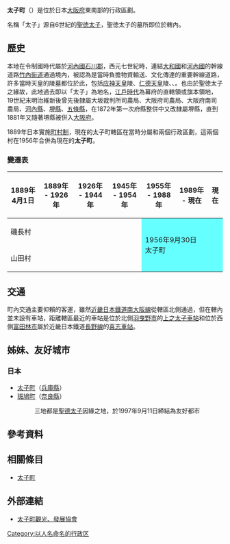 {{日本町村|
| 自治體名=太子
| 町村=町
| 圖像=[[File:Eifukuji02s3200.jpg|240px]]
| 圖像說明=[[叡福寺|叡福寺]]（[[新西國三十三箇所|新西國三十三箇所]]客番）
| 町村章=[[File:Taishi_Osaka_chapter.JPG|100px]]
| 日文原名=太子町
| 平假名=たいしちょう
| 羅馬字拼音=Taishi-chō
| 都道府縣=大阪府
| 支廳=
| 郡=南河內郡
| 編號=27381-3
| 面積=14.17
| 邊界未定=
| 人口=13,349<ref>{{Cite web| url=http://www.pref.osaka.lg.jp/toukei/jinkou/index.html| title=大阪府の毎月推計人口| date=2018-06-01| accessdate=2018-06-14| language=ja| publisher=大阪府政府| archive-date=2013-11-06| archive-url=https://web.archive.org/web/20131106023139/http://www.pref.osaka.jp/toukei/jinkou/index.html| dead-url=no}}</ref>
| 統計時間=2018年5月1日
| 自治體=[[羽曳野市|羽曳野市]]、[[富田林市|富田林市]]、[[河南町|河南町]]<br />'''[[奈良縣|奈良縣]]'''：[[香芝市|香芝市]]、[[葛城市|葛城市]]
| 樹=樟樹
| 花=
| 鳥=
| 其他象徵物=
| 其他象徵=
| 首長=田中祐二
| 卸任日期=2024年4月17日
| 議員數=11
| 郵遞區號=583-8580
| 所在地=南河内郡太子町大字山田88番地<br />[[File:Taishi-t_office.jpg|210px]]
| 電話號碼=721-98-0300
| 外部連結=http://www.town.taishi.osaka.jp/
| 地圖=[[File:Taishi_in_Osaka_Prefecture_Ja.svg|250px]]
| 註記=
}}
'''太子町'''（{{jpn|j=太子町|hg=たいしちょう|rm=Taishi chō|f=y}}）是位於日本[[大阪府|大阪府]]東南部的行政區劃。

名稱「太子」源自6世紀的[[聖徳太子|聖徳太子]]，聖徳太子的墓所即位於轄內{{tsl|ja|叡福寺}}{{Tsl|ja|叡福寺北古墳|叡福寺北古墳|北古墳}}。

== 歷史 ==

本地在令制國時代屬於[[河內國|河內國]][[石川郡_(大阪府)|石川郡]]，西元七世紀時，連結[[大和國|大和國]]和[[河內國|河內國]]的幹線道路[[竹內街道|竹內街道]]通過境內，被認為是當時負擔物資輸送、文化傳達的重要幹線道路，許多當時天皇的陵墓都位於此，包括[[应神天皇|应神天皇]]陵、[[仁德天皇|仁德天皇]]陵、{{tsl|ja|山田高塚古墳|山田高塚古墳|推古天皇陵}}、{{tsl|ja|叡福寺北古墳|叡福寺北古墳|聖德太子陵}}。也由於聖徳太子之緣故，此地過去即以「太子」為地名，[[江戶時代|江戶時代]]為幕府的直轄領或旗本領地，19世紀末明治維新後曾先後隸屬大坂裁判所司農局、大阪府司農局、大阪府南司農局、[[河內縣_(日本)|河內縣]]、[[堺縣|堺縣]]、[[五條縣|五條縣]]，在1872年第一次府縣整併中又改隸屬堺縣，直到1881年又隨著堺縣被併入[[大阪府|大阪府]]。

1889年日本實施[[町村制|町村制]]，現在的太子町轄區在當時分屬{{tsl|ja|磯長村}}和{{Tsl|ja|山田村_(大阪府南河内郡)|山田村_(大阪府南河內郡)|山田村}}兩個行政區劃，這兩個村在1956年合併為現在的'''太子町'''。

=== 變遷表 ===

{|class="wikitable" style="font-size:x-small;"
! 1889年4月1日
! 1889年 - 1926年
! 1926年 - 1944年
! 1945年 - 1954年
! 1955年 - 1988年
! 1989年 - 現在
! 現在
|-
| colspan=4 | 磯長村
| rowspan=3 colspan=6 style="background-color:#6FF;" | 1956年9月30日<br />太子町
|-
| colspan=4 | 山田村
|}

== 交通 ==

町內交通主要仰賴{{tsl|ja|金剛自動車}}的客運，雖然[[近畿日本鐵道|近畿日本鐵道]][[南大阪線|南大阪線]]從轄區北側通過，但在轄內並未設有車站，距離轄區最近的車站是位於北側[[羽曳野市|羽曳野市]]的[[上之太子車站|上之太子車站]]和位於西側[[富田林市|富田林市]]屬於近畿日本鐵道[[長野線_(近畿日本鐵道)|長野線]]的[[喜志車站|喜志車站]]。

== 姊妹、友好城市 ==
=== 日本 ===

* [[太子町_(兵庫縣)|太子町]]（[[兵庫縣|兵庫縣]]）
* [[斑鳩町|斑鳩町]]（[[奈良縣|奈良縣]]）
*: 三地都是[[聖德太子|聖德太子]]因緣之地，於1997年9月11日締結為友好都市

== 參考資料 ==
{{Reflist}}

== 相關條目 ==
{{Commonscat|Taishi, Osaka}}
* [[太子町|太子町]]

== 外部連結 ==
* {{Ja}} [http://www.taishi-kankou.jp/ 太子町觀光、發展協會]{{Wayback|url=http://www.taishi-kankou.jp/ |date=20180421235458 }}

{{大阪府}}
{{Authority control}}

[[Category:以人名命名的行政区|Category:以人名命名的行政区]]